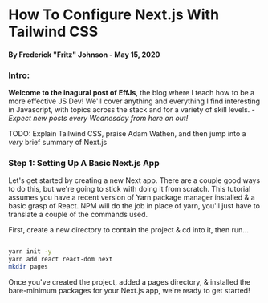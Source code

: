 
# How To Configure Next.js With Tailwind CSS

#### By Frederick "Fritz" Johnson - May 15, 2020

### Intro:
**Welcome to the inagural post of EffJs**, the blog where I teach how to be a more effective JS Dev! We'll cover anything and everything I find interesting in Javascript, with topics across the stack and for a variety of skill levels. -
*Expect new posts every Wednesday from here on out!*

TODO: Explain Tailwind CSS, praise Adam Wathen, and then jump into a *very* brief summary of Next.js


### Step 1: Setting Up A Basic Next.js App
Let's get started by creating a new Next app. There are a couple good ways to do this, but we're going to stick with doing it from scratch.
This tutorial assumes you have a recent version of Yarn package manager installed & a basic grasp of React. NPM will do the job in place of yarn, you'll just have to translate a couple of the commands used.

First, create a new directory to contain the project & cd into it, then run...
```sh

yarn init -y
yarn add react react-dom next
mkdir pages
```

Once you've created the project, added a pages directory, & installed the bare-minimum packages for your Next.js app, we're ready to get started!